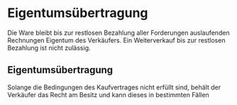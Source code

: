 # Eigentumsübertragung

Die Ware bleibt bis zur restlosen Bezahlung aller Forderungen auslaufenden Rechnungen Eigentum des Verkäufers.
Ein Weiterverkauf bis zur restlosen Bezahlung ist nicht zulässig.

## Eigentumsübertragung

Solange die Bedingungen des Kaufvertrages nicht erfüllt sind, behält der Verkäufer das Recht
am Besitz und kann dieses in bestimmten Fällen
